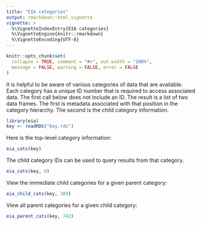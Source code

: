 ```yaml
---
title: "EIA categories"
output: rmarkdown::html_vignette
vignette: >
  %\VignetteIndexEntry{EIA categories}
  %\VignetteEngine{knitr::rmarkdown}
  %\VignetteEncoding{UTF-8}
---
```


```r
knitr::opts_chunk$set(
  collapse = TRUE, comment = "#>", out.width = "100%",
  message = FALSE, warning = FALSE, error = FALSE
)
```

It is helpful to be aware of various categories of data that are available. Each category has a unique ID number that is required to access associated data. The first call below does not include an ID. The result is a list of two data frames. The first is metadata associated with that position in the category hierarchy. The second is the child category information.

```r
library(eia)
key <- readRDS("key.rds")
```

Here is the top-level category information:

```r
eia_cats(key)
```

The child category IDs can be used to query results from that category.

```r
eia_cats(key, 0)
```

View the immediate child categories for a given parent category:

```r
eia_child_cats(key, 389)
```

View all parent categories for a given child category:

```r
eia_parent_cats(key, 742)
```
